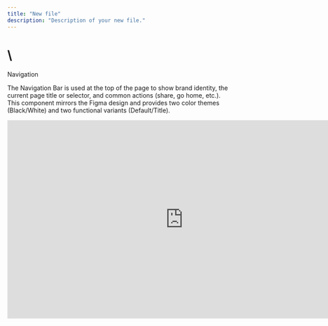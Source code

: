 ```yaml
---
title: "New file"
description: "Description of your new file."
---
```


# \
Navigation

The Navigation Bar is used at the top of the page to show brand identity, the current page title or selector, and common actions (share, go home, etc.). This component mirrors the Figma design and provides two color themes (Black/White) and two functional variants (Default/Title).

<iframe style="border: 1px solid rgba(0, 0, 0, 0.1); width: 800px; height: 450px;" src="https://www.figma.com/embed?embed_host=share&url=https://www.figma.com/design/Zgspj1fLESA1zjk2FxtmEi/Untitled?node-id=1-154&t=W1GBxVKYeQVatPBP-4" allowfullscreen />

## When to Use

- The top bar needs both a Status Bar and a Function Bar layout
- Show the current page title and support a dropdown to switch pages or groups
- Provide common actions on the right (e.g., Share, Home)
- Aim for an iOS-like visual and spacing system on mobile

## Preview

\<Demo\>   \<NavigationBar /\> \</Demo\>

> The preview supports switching color (Black/White) and variant (Default/Title), and includes demo handlers for Logo click, Title click, Share, and Home.

## Design Parity

- Color themes: `On Black` and `On White`, matching dark/light backgrounds; text and icon colors invert with the theme
- Status Bar: follows Figma spacing and layout (time on the left, status icons on the right); status visuals are simplified for web compatibility
- Function Bar (MP bar): three-part layout (left Logo, center title selector, right actions) with spacing, radii, and sizes mapped from the design
- Title selector: pill with radius `20px`, theme-tinted background, `Chevron Down` icon `24×24`
- Actions area: radius `16px`, inner button size `18×18`, spacing and padding match Figma

## Interactions

- `Logo`: triggers `onLogoClick`
- `Title`: triggers `onTitleClick`; centered in the `title` variant
- `Share`: triggers `onShare`
- `Home`: triggers `onHome`

## Styling (CSS Modules)

- Stylesheet: `css/navigation-bar.module.css`
- Key variables: `--nav-bg`, `--text-color`, `--pill-bg`
- Responsive: tighter spacing and padding on narrow screens to preserve density and usability
- Accessibility: reduce motion disables transitions; semantic `aria-label` and `aria-haspopup` annotations

## Icons

- All icons are Figma-exported SVGs: `/public/icons/chevron-down.svg`, `/public/icons/icon-share.svg`, `/public/icons/icon-home.svg`, `/public/icons/logo.svg`
- Maintain design-consistent sizes and padding; avoid extra compression or style migration
